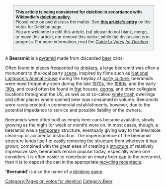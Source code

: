 <!-- Please do not remove nor change this VfD message until the issue is settled -->
<div class="boilerplate metadata" id="vfd" style="margin: 0 5%; padding: 0 7px 7px 7px; background: #EDF1F1; border: 1px solid #999999; text-align: left; font-size:95%;">
'''This article is being considered for deletion in accordance with Wikipedia's [[Wikipedia:Deletion policy|deletion policy]][[Template:Vfd|.]]'''<br>
Please vote on and discuss the matter. See '''[[Wikipedia:Votes for deletion/{{PAGENAME}}|this article's entry]]''' on the Votes for Deletion page.<BR>
You are welcome to edit this article, but please do not blank, merge, or move this article, nor remove this notice, while the discussion is in progress. For more information, read the [[Wikipedia:Guide to Votes for deletion|Guide to ''Votes for Deletion'']].</div>[[Category:Pages on votes for deletion]]
<!-- End of VfD message, feel free to edit beyond this point -->

A '''Beeramid''' is a [[pyramid]] made from discarded [[beer]] cans. 

Often found in places frequented by [[drinking|drinkers]], a large beeramid was often a monument to the local party [[scene]]. Inspired by films such as [[National Lampoon's Animal House]] during the heyday of [[party|party culture]], beeramids were most frequently seen during the late [[1970s]], the [[1980s]], and the early [[1990s|'90s]], and could often be found in [[frat]] houses, [[dorm]]s, and other collegiate locations throughout the US, as well as at so-called [[white trash]] dwellings and other places where canned beer was consumed in volume. Beeramids were rarely erected in commercial establishments, however, due to the potential impedance to service and possible liability of the owners. 

Beeramids were often built as empty beer cans became available, slowly growing as the night (or week or month) wore on. In most cases, though, a beeramid was a [[impermanence|temporary]] structure, eventually giving way to the inevitable clean-up or accidental distruction. The impermanence of the beeramid structure lends itself to easily removing the structure from wherever it has grown; combined with the great ease of creating a [[structure]] of relatively impressive size, beeramids remain popular today, especially when one considers it is often easier to contribute an empty beer [[can]] to the beeramid, than it is to deposit the can in the appropriate [[recycling|recycling receptacle]]. 

''''Beeramid'''' is also the name of a [[drinking game]].
[[Category:Beer]]